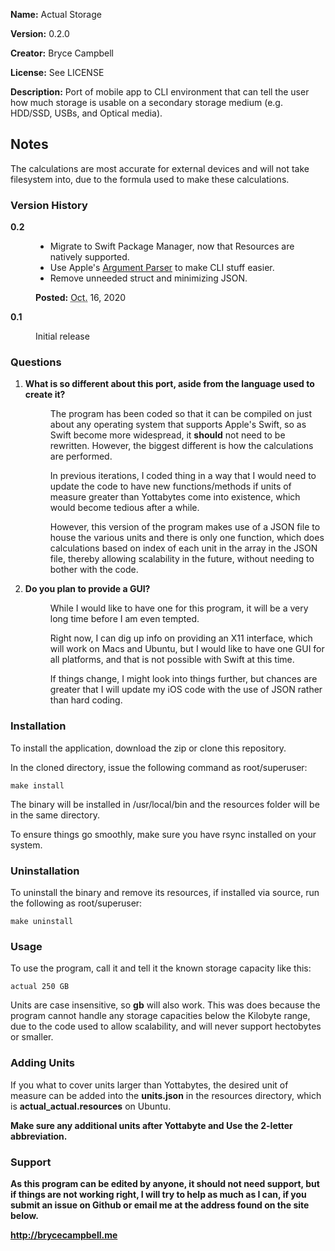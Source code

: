 '''Name:''' Actual Storage

'''Version:''' 0.2.0

'''Creator:''' Bryce Campbell

'''License:''' See LICENSE

'''Description:''' Port of mobile app to CLI environment that can tell the user how much storage is usable on a secondary storage medium (e.g. HDD/SSD, USBs, and Optical media).

==Notes==

The calculations are most accurate for external devices and will not take filesystem into, due to the formula used to make these calculations.

===Version History===

<dl>
<dt style="font-weight:bold">0.2</dt>
<dd>
<ul>
<li>Migrate to Swift Package Manager, now that Resources are natively supported.</li>
<li>Use Apple&#39;s <a href="https://github.com/apple/swift-argument-parser">Argument Parser</a> to make CLI stuff easier.</p>
<li>Remove unneeded struct and minimizing JSON.</p>
</ul>
<p><span style="font-weight: bold">Posted:</span> <abbr title="October">Oct.</abbr> 16, 2020</p>
</dd>
<dt style="font-weight:bold">0.1</dt>
<dd>
Initial release
</dd>
</dl>

===Questions===

<ol>
<li>
<dl>
<dt>'''What is so different about this port, aside from the language used to create it?'''</dt>
<dd><p>The program has been coded so that it can be compiled on just about any operating system that supports Apple's Swift, so as Swift become more widespread, it <strong>should</strong> not need to be rewritten. However, the biggest different is how the calculations are performed.</p>
<p>In previous iterations, I coded thing in a way that I would need to update the code to have new functions/methods if units of measure greater than Yottabytes come into existence, which would become tedious after a while.</p>
<p>However, this version of the program makes use of a JSON file to house the various units and there is only one function, which does calculations based on index of each unit in the array in the JSON file, thereby allowing scalability in the future, without needing to bother with the code.
<p>
</dd>
</dl>
</li>
<li>
<dl>
<dt>'''Do you plan to provide a GUI?'''</dt>
<dd><p>While I would like to have one for this program, it will be a very long time before I am even tempted.</p> 
<p>Right now, I can dig up info on providing an X11 interface, which will work on Macs and Ubuntu, but I would like to have one GUI for all platforms, and that is not possible with Swift at this time.</p>
<p>If things change, I might look into things further, but chances are greater that I will update my iOS code with the use of JSON rather than hard coding.</p>
</dd>
</dl>
</li>
</ol>

===Installation===

To install the application, download the zip or clone this repository.

In the cloned directory, issue the following command as root/superuser:

<pre>
make install
</pre>

<p>The binary will be installed in /usr/local/bin and the resources folder will be in the same directory.</p>

<p>To ensure things go smoothly, make sure you have rsync installed on your system.</p>

===Uninstallation===

To uninstall the binary and remove its resources, if installed via source, run the following as root/superuser:

<pre>
make uninstall
</pre>

===Usage===

To use the program, call it and tell it the known storage capacity like this:

<pre>
actual 250 GB
</pre>

Units are case insensitive, so <strong>gb</strong> will also work. This was does because the program cannot handle any storage capacities below the Kilobyte range, due to the code used to allow scalability, and will never support hectobytes or smaller.

===Adding Units===

If you what to cover units larger than Yottabytes, the desired unit of measure can be added into the <strong>units.json</strong> in the resources directory, which is <strong>actual_actual.resources</strong> on Ubuntu.

<strong>Make sure any additional units after Yottabyte and Use the 2-letter abbreviation.</p>

===Support===

As this program can be edited by anyone, it should not need support, but if things are not working right, I will try to help as much as I can, if you submit an issue on Github or email me at the address found on the site below.

http://brycecampbell.me
